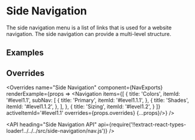 <!--
Copyright (c) 2018 Uber Technologies, Inc.

This source code is licensed under the MIT license found in the
LICENSE file in the root directory of this source tree.
-->





# Side Navigation

The side navigation menu is a list of links that is used for a website navigation. The side navigation can provide a multi-level structure.

## Examples

<Example title="Side navigation basic usage" path="examples/side-navigation/basic.js">
  <SideNavBasic />
</Example>

<Example title="Side navigation with overrides" path="examples/side-navigation/nav-overrides.js">
  <NavOverrides />
</Example>

## Overrides

<Overrides
  name="Side Navigation"
  component={NavExports}
  renderExample={props => <Navigation items={[
    {
      title: 'Colors',
      itemId: '#level1.1',
      subNav: [
        {
          title: 'Primary',
          itemId: '#level1.1.1',
        },
        {
          title: 'Shades',
          itemId: '#level1.1.2',
        },
      ],
    },
    {
      title: 'Sizing',
      itemId: '#level1.2',
    }
  ]}
  activeItemId='#level1.1'
  overrides={props.overrides} {...props}/>}
/>

<API
  heading="Side Navigation API"
  api={require('!!extract-react-types-loader!../../../src/side-navigation/nav.js')}
/>
